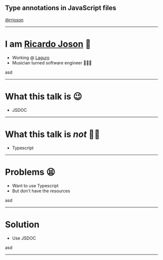 
## Type annotations in JavaScript files

[@rrjoson](https://twitter.com/rrjoson)

---

# I am [Ricardo Joson](https://github.com/rrjoson) 🤝

<ul>
  <Appear>
    <li>
      Working @ <a href="https://www.laguro.com">Laguro</a>
    </li>
    <li>Musician turned software engineer 👨🏻‍💻</li>
  </Appear>
</ul>

<Notes>asd</Notes>

---

# What this talk is 😉

<ul>
  <Appear>
    <li>JSDOC</li>
  </Appear>
</ul>

---

# What this talk is _not_ ☝🏼

<ul>
  <Appear>
    <li>Typescript</li>
  </Appear>
</ul>

---

# Problems 😫

<ul>
  <Appear>
    <li>Want to use Typescript</li>
    <li>But don't have the resources</li>
  </Appear>
</ul>

<Notes>asd</Notes>

---

# Solution

<ul>
  <Appear>
    <li>Use JSDOC</li>
  </Appear>
</ul>

<Notes>asd</Notes>

---
